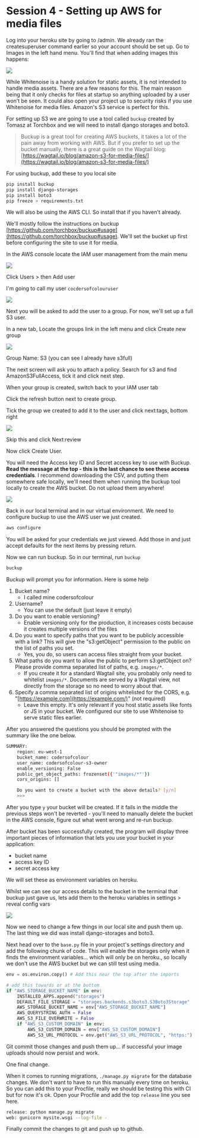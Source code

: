 # Session 4 - Setting up AWS for media files

Log into your heroku site by going to /admin. We already ran the createsuperuser command earlier so your account should be set up. Go to Images in the left hand menu. You'll find that when adding images this happens:

![](../../images/aws_1.gif)

While Whitenoise is a handy solution for static assets, it is not intended to handle media assets. There are a few reasons for this. The main reason being that it only checks for files at startup so anything uploaded by a user won’t be seen. It could also open your project up to security risks if you use Whitenoise for media files. Amazon's S3 service is perfect for this.

For setting up S3 we are going to use a tool called `buckup` created by Tomasz at Torchbox and we will need to install django storages and boto3.

> Buckup is a great tool for creating AWS buckets, it takes a lot of the pain away from working with AWS. But if you prefer to set up the bucket manually, there is a great guide on the Wagtail blog: [https://wagtail.io/blog/amazon-s3-for-media-files/](https://wagtail.io/blog/amazon-s3-for-media-files/)

For using buckup, add these to you local site

```bash
pip install buckup
pip install django-storages
pip install boto3
pip freeze > requirements.txt
```

We will also be using the AWS CLI. So install that if you haven't already.

We'll mostly follow the instructions on buckup [https://github.com/torchbox/buckup#usage](https://github.com/torchbox/buckup#usage). We'll set the bucket up first before configuring the site to use it for media.

In the AWS console locate the IAM user management from the main menu

![](../../images/aws_2.png)

Click Users > then Add user

I'm going to call my user `cocdersofcolouruser`

![](../../images/aws_3.png)

Next you will be asked to add the user to a group. For now, we'll set up a full S3 user.

In a new tab, Locate the groups link in the left menu and click Create new group

![](../../images/aws_4.png)

Group Name: S3 (you can see I already have s3full)

The next screen will ask you to attach a policy. Search for s3 and find AmazonS3FullAccess, tick it and click next step.

When your group is created, switch back to your IAM user tab

Click the refresh button next to create group.

Tick the group we created to add it to the user and click next:tags, bottom right

![](../../images/aws_5.png)

Skip this and click Next:review

Now click Create User.

You will need the Access key ID and Secret access key to use with Buckup. **Read the message at the top - this is the last chance to see these access credentials**. I recommend downloading the CSV, and putting them somewhere safe locally, we'll need them when running the buckup tool locally to create the AWS bucket. Do not upload them anywhere!

![](../../images/aws_6.png)


Back in our local terminal and in our virtual environment. We need to configure buckup to use the AWS user we just created.

```bash
aws configure
```

You will be asked for your credentials we just viewed. Add those in and just accept defaults for the next items by pressing return.

Now we can run buckup. So in our terminal, run `buckup`

```bash
buckup
```

Buckup will prompt you for information. Here is some help

1. Bucket name?
    - I called mine codersofcolour
2. Username?
    - You can use the default (just leave it empty)
3. Do you want to enable versioning?
    - Enable versioning only for the production, it increases costs because it creates multiple versions of the files
4. Do you want to specify paths that you want to be publicly accessible with a link? This will give the "s3:getObject" permission to the public on the list of paths you set.
    - Yes, you do, so users can access files straight from your bucket.
5. What paths do you want to allow the public to perform s3:getObject on? Please provide comma separated list of paths, e.g. `images/*`.
    - If you create it for a standard Wagtail site, you probably only need to whitelist `images/*`. Documents are served by a Wagtail view, not directly from the storage so no need to worry about that.
6. Specify a comma separated list of origins whitelisted for the CORS, e.g. "[https://example.com](https://example.com/)" (not required)
    - Leave this empty. It's only relevant if you host static assets like fonts or JS in your bucket. We configured our site to use Whitenoise to serve static files earlier.

After you answered the questions you should be prompted with the summary like the one below.

```bash
SUMMARY:
    region: eu-west-1
    bucket_name: codersofcolour
    user_name: codersofcolour-s3-owner
    enable_versioning: False
    public_get_object_paths: frozenset({'"images/*"'})
    cors_origins: []

    Do you want to create a bucket with the above details? [y/n]
    >>>
```

After you type `y` your bucket will be created. If it fails in the middle the previous steps won't be reverted - you'll need to manually delete the bucket in the AWS console, figure out what went wrong and re-run buckup.

After bucket has been successfully created, the program will display three important pieces of information that lets you use your bucket in your application:
 - bucket name
 - access key ID
 - secret access key

We will set these as environment variables on heroku.

Whilst we can see our access details to the bucket in the terminal that buckup just gave us, lets add them to the heroku variables in settings > reveal config vars

![](../../images/aws_7.png)

Now we need to change a few things in our local site and push them up. The last thing we did was install django-storages and boto3.

Next head over to the `base.py` file in your project's settings directory and add the following chunk of code. This will enable the storages only when it finds the environment variables... which will only be on heroku., so locally we don't use the AWS bucket but we can still test using media.

```python title=mysite/settings/base.py
env = os.environ.copy() # Add this near the top after the imports

# add this towards or at the bottom
if "AWS_STORAGE_BUCKET_NAME" in env:
    INSTALLED_APPS.append("storages")
    DEFAULT_FILE_STORAGE = "storages.backends.s3boto3.S3Boto3Storage"
    AWS_STORAGE_BUCKET_NAME = env["AWS_STORAGE_BUCKET_NAME"]
    AWS_QUERYSTRING_AUTH = False
    AWS_S3_FILE_OVERWRITE = False
    if "AWS_S3_CUSTOM_DOMAIN" in env:
        AWS_S3_CUSTOM_DOMAIN = env["AWS_S3_CUSTOM_DOMAIN"]
        AWS_S3_URL_PROTOCOL = env.get("AWS_S3_URL_PROTOCOL", "https:")
```

Git commit those changes and push them up... if successful your image uploads should now persist and work.

One final change.

When it comes to running migrations, `./manage.py migrate` for the database changes. We don't want to have to run this manually every time on heroku. So you can add this to your Procfile, really we should be testing this with CI but for now it's ok. Open your Procfile and add the top `release` line you see here.

```bash title=Procfile
release: python manage.py migrate
web: gunicorn mysite.wsgi --log-file -
```

Finally commit the changes to git and push up to github.